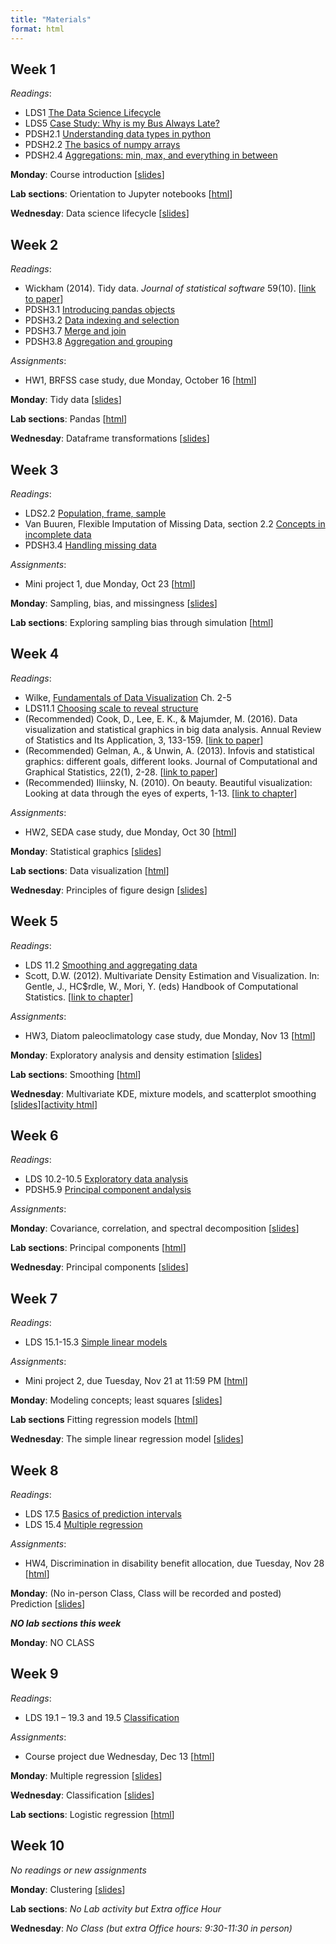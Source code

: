 ```yaml
---
title: "Materials"
format: html
---
```


## Week 1

*Readings*: 

- LDS1 [The Data Science Lifecycle](https://learningds.org/ch/01/lifecycle_intro.html) 
- LDS5 [Case Study: Why is my Bus Always Late?](https://learningds.org/ch/05/bus_intro.html)
- PDSH2.1 [Understanding data types in python](https://jakevdp.github.io/PythonDataScienceHandbook/02.01-understanding-data-types.html)
- PDSH2.2 [The basics of numpy arrays](https://jakevdp.github.io/PythonDataScienceHandbook/02.02-the-basics-of-numpy-arrays.html)
- PDSH2.4 [Aggregations: min, max, and everything in between](https://jakevdp.github.io/PythonDataScienceHandbook/02.04-computation-on-arrays-aggregates.html)

**Monday**: Course introduction [[slides](slides/week1-intro.qmd)]

**Lab sections**: Orientation to Jupyter notebooks [[html](labs/lab0-gettingstarted/lab0-gettingstarted.ipynb)]

**Wednesday**: Data science lifecycle [[slides](slides/week1-lifecycle.qmd)]

## Week 2

*Readings*:

- Wickham (2014). Tidy data. *Journal of statistical software* 59(10). [[link to paper](https://www.jstatsoft.org/article/view/v059i10)]
- PDSH3.1 [Introducing pandas objects](https://jakevdp.github.io/PythonDataScienceHandbook/03.01-introducing-pandas-objects.html)
- PDSH3.2 [Data indexing and selection](https://jakevdp.github.io/PythonDataScienceHandbook/03.02-data-indexing-and-selection.html)
- PDSH3.7 [Merge and join](https://jakevdp.github.io/PythonDataScienceHandbook/03.07-merge-and-join.html)
- PDSH3.8 [Aggregation and grouping](https://jakevdp.github.io/PythonDataScienceHandbook/03.08-aggregation-and-grouping.html)

*Assignments*: 

* HW1, BRFSS case study, due Monday, October 16 [[html](hw/hw1-brfss/hw1-brfss.ipynb)]

**Monday**: Tidy data [[slides](slides/week2-tidy.qmd)]

**Lab sections**: Pandas [[html](labs/lab1-pandas/lab1-pandas.ipynb)]

**Wednesday**: Dataframe transformations [[slides](slides/week2-transform.qmd)]

## Week 3

*Readings*:

- LDS2.2 [Population, frame, sample](https://learningds.org/ch/02/data_scope_construct.html#)
- Van Buuren, Flexible Imputation of Missing Data, section 2.2 [Concepts in incomplete data](https://stefvanbuuren.name/fimd/sec-idconcepts.html)
- PDSH3.4 [Handling missing data](https://jakevdp.github.io/PythonDataScienceHandbook/03.04-missing-values.html)


*Assignments*:

- Mini project 1, due Monday, Oct 23 [[html](projects/mp1/mp1-airquality.ipynb)]

**Monday**: Sampling, bias, and missingness [[slides](slides/week3-sampling.qmd)]

**Lab sections**: Exploring sampling bias through simulation [[html](labs/lab2-sampling/lab2-sampling.ipynb)]

## Week 4

*Readings*:

- Wilke, [Fundamentals of Data Visualization](https://clauswilke.com/dataviz/) Ch. 2-5 
- LDS11.1 [Choosing scale to reveal structure](https://learningds.org/ch/11/viz_scale.html)
- (Recommended) Cook, D., Lee, E. K., & Majumder, M. (2016). Data visualization and statistical graphics in big data analysis. Annual Review of Statistics and Its Application, 3, 133-159. [[link to paper](https://www.annualreviews.org/doi/full/10.1146/annurev-statistics-041715-033420)]
- (Recommended) Gelman, A., & Unwin, A. (2013). Infovis and statistical graphics: different goals, different looks. Journal of Computational and Graphical Statistics, 22(1), 2-28. [[link to paper](https://www.tandfonline.com/doi/full/10.1080/10618600.2012.761137)]
- (Recommended) Iliinsky, N. (2010). On beauty. Beautiful visualization: Looking at data through the eyes of experts, 1-13. [[link to chapter](http://mines.humanoriented.com/568/reading/bv_ch01.pdf)]

*Assignments*: 

- HW2, SEDA case study, due Monday, Oct 30 [[html](hw/hw2-seda/hw2-seda.ipynb)]

**Monday**: Statistical graphics [[slides](slides/week4-graphics.qmd)]

**Lab sections**: Data visualization [[html](labs/lab3-visualization/lab3-visualization.ipynb)]

**Wednesday**: Principles of figure design [[slides](slides/week4-principles.qmd)]

## Week 5

*Readings*:

- LDS 11.2 [Smoothing and aggregating data](https://learningds.org/ch/11/viz_smoothing.html)
- Scott, D.W. (2012). Multivariate Density Estimation and Visualization. In: Gentle, J., HC$rdle, W., Mori, Y. (eds) Handbook of Computational Statistics. [[link to chapter](https://doi.org/10.1007/978-3-642-21551-3_19)]

*Assignments*:

- HW3, Diatom paleoclimatology case study, due Monday, Nov 13 [[html](hw/hw3-diatom/hw3-diatom.ipynb)]

**Monday**: Exploratory analysis and density estimation [[slides](slides/week5-density.qmd)]

**Lab sections**: Smoothing [[html](labs/lab4-smoothing/lab4-smoothing.ipynb)]

**Wednesday**: Multivariate KDE, mixture models, and scatterplot smoothing [[slides](slides/week5-smoothing.qmd)][[activity html](activities/week5-activity-smoothing.ipynb)]

## Week 6

*Readings*:

- LDS 10.2-10.5 [Exploratory data analysis](https://learningds.org/ch/10/eda_distributions.html) 
- PDSH5.9 [Principal component andalysis](https://jakevdp.github.io/PythonDataScienceHandbook/05.09-principal-component-analysis.html)

*Assignments*:



**Monday**: Covariance, correlation, and spectral decomposition [[slides](slides/week6-covariation.qmd)]

**Lab sections**: Principal components [[html](labs/lab5-pca/lab5-pca.ipynb)]

**Wednesday**: Principal components [[slides](slides/week6-pca.qmd)]

## Week 7

*Readings*:

- LDS 15.1-15.3 [Simple linear models](https://learningds.org/ch/15/linear_intro.html)

*Assignments*:

- Mini project 2, due Tuesday, Nov 21 at 11:59 PM [[html](projects/mp2/mp2-ncca.ipynb)]

**Monday**: Modeling concepts; least squares [[slides](slides/week7-lse.qmd)]

**Lab sections** Fitting regression models [[html](labs/lab6-regression/lab6-regression.ipynb)]

**Wednesday**: The simple linear regression model [[slides](slides/week7-slr.qmd)]

## Week 8

*Readings*:

- LDS 17.5 [Basics of prediction intervals](https://learningds.org/ch/17/inf_pred_gen_PI.html)
- LDS 15.4 [Multiple regression](https://learningds.org/ch/15/linear_multi.html)

*Assignments*: 

- HW4, Discrimination in disability benefit allocation, due Tuesday, Nov 28 [[html](hw/hw4-dds/hw4-dds.ipynb)]

**Monday**: (No in-person Class, Class will be recorded and posted) Prediction [[slides](slides/week8-prediction.qmd)]

_**NO lab sections this week**_

**Monday**: NO CLASS




## Week 9

*Readings*:

- LDS 19.1 -- 19.3 and 19.5 [Classification](https://learningds.org/ch/19/class_intro.html)

*Assignments*:

- Course project due Wednesday, Dec 13 [[html](projects/cp/project-guidelines.ipynb)]

**Monday**: Multiple regression [[slides](slides/week8-mlr.qmd)]



**Wednesday**: Classification [[slides](slides/week9-classification.qmd)]

**Lab sections**: Logistic regression [[html](labs/lab7-classification/lab7-classification.ipynb)]


## Week 10

*No readings or new assignments*

**Monday**: Clustering [[slides](slides/week10-clustering.qmd)]

**Lab sections**: *No Lab activity but Extra office Hour*

**Wednesday**:  *No Class (but extra Office hours: 9:30-11:30 in person)*

